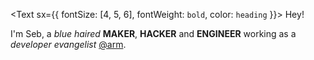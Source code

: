<Text sx={{ fontSize: [4, 5, 6], fontWeight: `bold`, color: `heading` }}>
  Hey!
</Text>

I'm Seb, a *blue haired* **MAKER**, **HACKER** and **ENGINEER** 
working as a *developer evangelist* [@arm](http://arm.com).